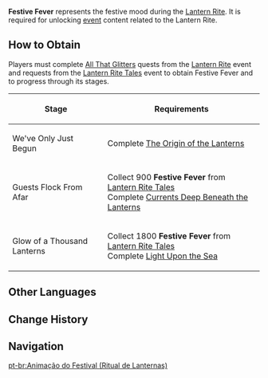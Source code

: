 {{Item Infobox
|id           = 000116
|title        = Festive Fever
|image        = Item Lantern Rite Festive Fever.png
|type         = Experience
|group        = Event Items
|event        = Lantern Rite
|rarity       = 3
|description  = The festive mood during Lantern Rite. Perhaps the atmosphere on the day of the Rite will be better the higher the Festive Fever is...
|source1      = Obtained by completing requests from [[Lantern Rite Tales]].
}}
'''Festive Fever''' represents the festive mood during the [[Lantern Rite]]. It is required for unlocking [[event]] content related to the Lantern Rite.

==How to Obtain==
Players must complete [[All That Glitters]] quests from the [[Lantern Rite]] event and requests from the [[Lantern Rite Tales]] event to obtain Festive Fever and to progress through its stages.

{| class="wikitable"
!Stage !! Requirements
|-
| We've Only Just Begun || Complete [[The Origin of the Lanterns]]
|-
| Guests Flock From Afar || Collect 900 '''Festive Fever''' from [[Lantern Rite Tales]]<br />Complete [[Currents Deep Beneath the Lanterns]]
|-
| Glow of a Thousand Lanterns || Collect 1800 '''Festive Fever''' from [[Lantern Rite Tales]]<br />Complete [[Light Upon the Sea]]
|}

==Other Languages==
{{Other Languages
|en      = Festive Fever
|zhs     = 节庆热度
|zhs_rm  = Jiéqìng Rèdù
|zht     = 節慶熱度
|zht_rm  = Jiéqìng Rèdù
|zh_tl   = Festive Fever
|ja      = 賑わい度
|ja_rm   = Nigiwai-do
|ja_tl   = Activity Level
|ko      = 축제 열기
|ko_rm   = 
|ko_tl   = 
|es      = Fiebre festiva
|es_tl   = Festive Fever
|fr      = Fièvre festive
|fr_tl   = Festive Fever
|ru      = Праздничная жара
|ru_tl   = 
|th      = ความสนุกของเทศกาล
|th_rm   = Khwamsanuk khong Thetsakan
|th_tl   = Fun of the Festival
|vi      = Độ Náo Nhiệt Lễ Hội
|vi_tl   = 
|de      = Festlichkeit
|de_tl   = Festiveness
|id      = Festive Fever
|pt      = Animação do Festival
|pt_tl   = 
}}

==Change History==
{{Change History|1.3}}

==Navigation==
{{EXP Navbox|EXP Types}}

[[pt-br:Animação do Festival (Ritual de Lanternas)]]